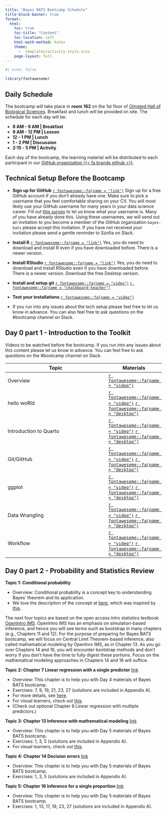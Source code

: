 ```yaml
---
title: "Bayes BATS Bootcamp Schedule"
title-block-banner: true
format:
  html:
    toc: true
    toc-title: "Content"
    toc-location: left
    html-math-method: katex
    theme: 
      -  templates/activity-style.scss
    page-layout: full
---
```


```r
#| echo: false

library(fontawesome)
```

## Daily Schedule

The bootcamp will take place in **room 162** on the 1st floor of [Olmsted Hall of Biological Sciences](https://www.google.com/maps/place/Olmsted+Hall/@41.6847539,-73.895825,15z/data=!4m6!3m5!1s0x89dd3f9cd3b3bd09:0xd841eaf60d866cfc!8m2!3d41.6847539!4d-73.895825!16s%2Fg%2F11hz6tvrr5?entry=ttu). Breakfast and lunch will be provided on site. The schedule for each day will be:

```{=html}

<!--timeline from https://bootsnipp.com/snippets/xrKXW-->

      <div class="container mt-5 mb-5">
        <div class="row">
            <div class="col-md-6 offset-md-3">
                <ul class="timeline">



                    <li>
                    <b> 8 AM - 9 AM |  Breakfast </b>
                    </li>

                    <li>
                    <b> 9 AM - 12 PM |  Lesson </b>

                    </li>

                    <li>
                    <b> 12 - 1 PM |  Lunch </b>
                    </li>

                    <li>
                    <b> 1 - 2 PM |  Discussion </b>
                    </li>
                    
                    <li>
                    <b> 2:15 - 5 PM |  Activity </b>
                    </li>

                </ul>
            </div>
        </div>
      </div>


      <!--end of timeline-->
      
```

Each day of the bootcamp, the learning material will be distributed to each participant in our [GitHub organization {{< fa brands github >}}](https://github.com/bayes-bats).

## Technical Setup Before the Bootcamp

-   **Sign up for GitHub** [`r fontawesome::fa(name = "link")`](https://github.com) Sign up for a free GitHub account if you don't already have one. Make sure to pick a username that you feel comfortable sharing on your CV. You will most likely use your GitHub username for many years in your data science career. Fill out [this survey](https://forms.gle/ZWje6VbwiuGo7dWN7) to let us know what your username is. Many of you have already done this. Using these usernames, we will send out an invitation to you become a member of the GitHub organization `bayes-bats` please accept this invitation. If you have not received your invitation please send a gentle reminder to Szofia on Slack.

-   **Install R** [`r fontawesome::fa(name = "link")`](https://mirror.las.iastate.edu/CRAN/) Yes, you do need to download and install R even if you have downloaded before. There is a newer version.

-   **Install RStudio** [`r fontawesome::fa(name = "link")`](https://posit.co/download/rstudio-desktop/) Yes, you do need to download and install RStudio even if you have downloaded before. There is a newer version. Download the free Desktop version.

-   **Install and setup git** [`r fontawesome::fa(name = "video")`](https://uci.yuja.com/V/Video?v=7926437&node=33713927&a=41919805&autoplay=1) [`r fontawesome::fa(name = "chalkboard-teacher")`](day-0-prerequisites/0-setup/0-setup.html)

-   **Test your installations** [`r fontawesome::fa(name = "video")`](https://uci.yuja.com/V/Video?v=7998123&node=34055987&a=84256585&autoplay=1)

-   If you run into any issues about the tech setup please feel free to let us know in advance. You can also feel free to ask questions on the #bootcamp channel on Slack. 

## Day 0 part 1 - Introduction to the Toolkit 

Videos to be watched before the bootcamp. If you run into any issues about this content please let us know in advance. You can feel free to ask questions on the #bootcamp channel on Slack.

| Topic                  | Materials                                                                                                                                                                                                          |
|-----------------------------------------------|-------------------------|
| Overview               | [`r fontawesome::fa(name = "video")`](https://uci.yuja.com/V/Video?v=7997841&node=34055000&a=198253550&autoplay=1)                                                                                                 |
| hello woRld            | [`r fontawesome::fa(name = "video")`](https://uci.yuja.com/V/Video?v=7998435&node=34057183&a=136917506&autoplay=1) [`r fontawesome::fa(name = "desktop")`](day-0-prerequisites/1-lec-r-basics/1-lec-r-basics.html) |
| Introduction to Quarto | [`r fontawesome::fa(name = "video")`](https://uci.yuja.com/V/Video?v=7998520&node=34057485&a=212583999&autoplay=1) [`r fontawesome::fa(name = "desktop")`](day-0-prerequisites/2-lec-quarto/2-lec-quarto.html)     |
| Git/GitHub             | [`r fontawesome::fa(name = "video")`](https://uci.yuja.com/V/Video?v=7999068&node=34059613&a=192345937&autoplay=1) [`r fontawesome::fa(name = "desktop")`](day-0-prerequisites/3-lec-github/3-lec-github.html)     |
| ggplot                 | [`r fontawesome::fa(name = "video")`](https://uci.yuja.com/V/Video?v=7998687&node=34058227&a=75458400&autoplay=1) [`r fontawesome::fa(name = "desktop")`](day-0-prerequisites/4-lec-ggplot/4-lec-ggplot.html)      |
| Data Wrangling         | [`r fontawesome::fa(name = "video")`](https://uci.yuja.com/V/Video?v=7998875&node=34058869&a=77289457&autoplay=1) [`r fontawesome::fa(name = "desktop")`](day-0-prerequisites/5-lec-wrangle/5-lec-wrangle.html)    |
| Workflow               | [`r fontawesome::fa(name = "video")`](https://uci.yuja.com/V/Video?v=7998997&node=34059344&a=179917770&autoplay=1) [`r fontawesome::fa(name = "desktop")`](day-0-prerequisites/6-lec-workflow/6-lec-workflow.html) |

## Day 0 part 2 - Probability and Statistics Review 

**Topic 1: Conditional probability**

- Overview: Conditional probability is a concept key to understanding Bayes’ theorem and its application.
- We love the description of the concept at [here](https://seeing-theory.brown.edu/compound-probability/index.html#section3), which was inspired by [this](https://setosa.io/conditional/).

The next four topics are based on the open access intro statistics textbook [OpenIntro IMS](https://openintro-ims.netlify.app/). OpenIntro IMS has an emphasis on simulation-based inference, and hence you will see terms such as bootstrap in many chapters (e.g., Chapters 11 and 12). For the purpose of preparing for Bayes BATS bootcamp, we will focus on Central Limit Theorem-based inference, also called mathematical modeling by OpenInro IMS, as in Chapter 13. As you go over Chapters 14 and 16, you will encounter bootstrap methods and don’t worry if you don’t have the time to fully digest these portions. Focus on the mathematical modeling approaches in Chapters 14 and 16 will suffice.

**Topic 2: Chapter 7 Linear regression with a single predictor** [link](https://openintro-ims.netlify.app/model-slr)

- Overview: This chapter is to help you with Day 4 materials of Bayes BATS bootcamp.
- Exercises: 7, 9, 19, 21, 23, 27 (solutions are included in Appendix A).
- For more details, see [here](https://online.stat.psu.edu/stat501/lesson/1).
- For visual learners, check out [this](https://seeing-theory.brown.edu/regression-analysis/index.html#section1).
- (Check out optional Chapter 8 Linear regression with multiple predictors.) 

**Topic 3: Chapter 13 Inference with mathematical modeling** [link](https://openintro-ims.netlify.app/foundations-mathematical)

- Overview: This chapter is to help you with Day 5 materials of Bayes BATS bootcamp.
- Exercises: 1, 3, 5 (solutions are included in Appendix A).
- For visual learners, check out [this](https://seeing-theory.brown.edu/frequentist-inference/index.html#section1).

**Topic 4: Chapter 14 Decision errors** [link](https://openintro-ims.netlify.app/decerr)

- Overview: This chapter is to help you with Day 5 materials of Bayes BATS bootcamp.
- Exercises: 1, 3, 5 (solutions are included in Appendix A).

**Topic 5: Chapter 16 Inference for a single proportion** [link](https://openintro-ims.netlify.app/inference-one-prop)

- Overview: This chapter is to help you with Day 5 materials of Bayes BATS bootcamp.
- Exercises: 1, 13, 17, 19, 23, 27 (solutions are included in Appendix A).

<!-- ## Day 1 - Foundation of Bayesian inference -->

<!-- Your GitHub repository: `day1-foundations-username` -->

<!-- | Type             | Topic                              | Materials                                                                                              | -->
<!-- |-------------------|-----------------------------------|-------------------| -->
<!-- | Opening        | Welcome to Bayes BATS!              | [{{< fa desktop >}}](logistics/1-opening.html)                                                                                                          | -->
<!-- | Lecture - part 1 | Introduction to Bayesian thinking  | [{{< fa desktop >}}](day-1-foundations/1-lec-intro-bayes-thinking/1-lec-intro-bayes-thinking.html)     | -->
<!-- | Lecture - part 2 | Discrete Response Data             | [{{< fa desktop >}}](day-1-foundations/2-lec-discrete-data/2-lec-discrete-data.html)                   | -->
<!-- | Discussion       | Challenges of teaching Bayes       | [{{< fa desktop >}}](day-1-foundations/3-dis-challenges-teach-bayes/3-dis-challenges-teach-bayes.html) | -->
<!-- | Activity         | Designing a Bayes Theorem activity | [{{< fa desktop >}}](day-1-foundations/4-act-bayes-theorem/4-act-bayes-theorem.html)                   | -->

<!-- ## Day 2 - Bayesian computing: Simulating the posterior -->

<!-- Your GitHub repository: `day2-simulations-username` -->

<!-- | Type             | Topic                                 | Materials                                                                                          | -->
<!-- |-------------------|-----------------------------------|-------------------| -->
<!-- | Lecture - part 1 | Conjugate Priors and their Posteriors | [{{< fa desktop >}}](day-2-simulations/1-lec-posterior-conjugate/1-lec-posterior-conjugate.html)   | -->
<!-- | Lecture - part 2 | Gibbs Sampler and MCMC                | [{{< fa desktop >}}](day-2-simulations/2-lec-gibbs-sampler-mcmc/2-lec-gibbs-sampler-mcmc.html)     | -->
<!-- | Discussion       | Bayes in STEM Fields: Use Cases       | [{{< fa desktop >}}](day-2-simulations/3-dis-cases-bayes-stem/3-dis-cases-bayes-stem.html)         | -->
<!-- | Activity         | Designing a simulation activity       | [{{< fa desktop >}}](day-2-simulations/4-act-design-simu-activity/4-act-design-simu-activity.html) | -->

<!-- ## Day 3 - Bayesian computing: Posterior analysis -->

<!-- Your GitHub repository: `day3-posterior-username` -->

<!-- | Type             | Topic                                   | Materials                                                                                                    | -->
<!-- |-------------------|-----------------------------------|-------------------| -->
<!-- | Lecture - part 1 | Posterior Inference and MCMC Algorithms | [{{< fa desktop >}}](day-3-posterior/1-lec-posterior-MCMC-algorithms/1-lec-posterior-MCMC-algorithms.html)   | -->
<!-- | Lecture - part 2 | Posterior Analysis with MCMC            | [{{< fa desktop >}}](day-3-posterior/2-lec-posterior-analysis/2-lec-posterior-analysis.html)                 | -->
<!-- | Lecture - part 2 | Posterior Analysis with MCMC and `rstanarm` version            | [{{< fa desktop >}}](day-3-posterior/2-lec-posterior-analysis/2-lec-posterior-analysis-rstanarm.html)                 | -->
<!-- | Discussion       | Effective Assessment for Bayes Learning | [{{< fa desktop >}}](day-3-posterior/3-dis-effective-assessment-bayes/3-dis-effective-assessment-bayes.html) | -->
<!-- | Activity         | Designing a posterior analysis activity | [{{< fa desktop >}}](day-3-posterior/4-act-posterior-analysis/4-act-posterior-analysis.html)                 | -->

<!-- ## Day 4 - Bayesian modeling: Regression models -->

<!-- Your GitHub repository: `day4-regression-username` -->

<!-- | Type             | Topic                            | Materials                                                                                             | -->
<!-- |-------------------|-----------------------------------|-------------------| -->
<!-- | Lecture - part 1 | Fitting regression models        | [{{< fa desktop >}}](day-4-regression/1-lec-fitting-regression/1-lec-fitting-regression.html)         | -->
<!-- | Lecture - part 2 | Evaluating regression models     | [{{< fa desktop >}}](day-4-regression/2-lec-evaluating-regression/2-lec-evaluating-regression.html)   | -->
<!-- | Discussion       | Bayes Course vs. Module          | [{{< fa desktop >}}](day-4-regression/3-dis-bayes-course-vs-module/3-dis-bayes-course-vs-module.html) | -->
<!-- | Activity         | Designing a Regression Model Lab | [{{< fa desktop >}}](day-4-regression/4-act-regression-lab/4-act-regression-lab.html)                 | -->

<!-- ## Day 5 - Bayesian modeling: Hierarchical models -->

<!-- Your GitHub repository: `day5-hierarchical-username` -->

<!-- | Type             | Topic                                   | Materials                                                                                                 | -->
<!-- |-------------------|-----------------------------------|-------------------| -->
<!-- | Lecture  | Hierarchical Models             | [{{< fa desktop >}}](day-5-hierarchical/1-lec-hierarchical-priors/1-lec-hierarchical-priors.html)         | -->
<!-- | Lecture | Statistical Inference: frequentist vs. Bayesian | [{{< fa desktop >}}](day-5-hierarchical/2-lec-hypothesis-testing/2-lec-hypothesis-testing.html)             | -->
<!-- | Discussion       | Software choices for Bayes learners     | [{{< fa desktop >}}](day-5-hierarchical/3-dis-software-choices/3-dis-software-choices.html)               | -->
<!-- | Activity         | Tier 2 preparation      |  | -->
<!-- | Closing        | Before We Say Goodbye           | [{{< fa desktop >}}](logistics/2-closing.html)  -->

<!-- ## Tier 2 -->

<!-- About ten instructors who attend the bootcamp will be selected to develop course materials in the Fall semester. -->

<!-- You can find more information [following this link](https://www.stat.uci.edu/bayes-bats/materials.html). -->
